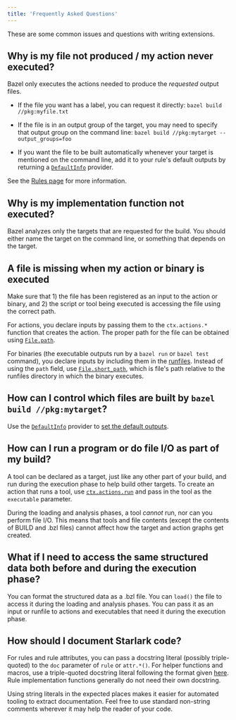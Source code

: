 ```yaml
---
title: 'Frequently Asked Questions'
---
```


These are some common issues and questions with writing extensions.

## Why is my file not produced / my action never executed?

Bazel only executes the actions needed to produce the *requested* output files.

* If the file you want has a label, you can request it directly:
  `bazel build //pkg:myfile.txt`

* If the file is in an output group of the target, you may need to specify that
  output group on the command line:
  `bazel build //pkg:mytarget --output_groups=foo`

* If you want the file to be built automatically whenever your target is
  mentioned on the command line, add it to your rule's default outputs by
  returning a [`DefaultInfo`](lib/globals#DefaultInfo) provider.

See the [Rules page](/versions/8.1.0/extending/rules#requesting-output-files) for more information.

## Why is my implementation function not executed?

Bazel analyzes only the targets that are requested for the build. You should
either name the target on the command line, or something that depends on the
target.

## A file is missing when my action or binary is executed

Make sure that 1) the file has been registered as an input to the action or
binary, and 2) the script or tool being executed is accessing the file using the
correct path.

For actions, you declare inputs by passing them to the `ctx.actions.*` function
that creates the action. The proper path for the file can be obtained using
[`File.path`](lib/File#path).

For binaries (the executable outputs run by a `bazel run` or `bazel test`
command), you declare inputs by including them in the
[runfiles](/versions/8.1.0/extending/rules#runfiles). Instead of using the `path` field, use
[`File.short_path`](lib/File#short_path), which is file's path relative to
the runfiles directory in which the binary executes.

## How can I control which files are built by `bazel build //pkg:mytarget`?

Use the [`DefaultInfo`](lib/globals#DefaultInfo) provider to
[set the default outputs](/versions/8.1.0/extending/rules#requesting-output-files).

## How can I run a program or do file I/O as part of my build?

A tool can be declared as a target, just like any other part of your build, and
run during the execution phase to help build other targets. To create an action
that runs a tool, use [`ctx.actions.run`](lib/actions#run) and pass in the
tool as the `executable` parameter.

During the loading and analysis phases, a tool *cannot* run, nor can you perform
file I/O. This means that tools and file contents (except the contents of BUILD
and .bzl files) cannot affect how the target and action graphs get created.

## What if I need to access the same structured data both before and during the execution phase?

You can format the structured data as a .bzl file. You can `load()` the file to
access it during the loading and analysis phases. You can pass it as an input or
runfile to actions and executables that need it during the execution phase.

## How should I document Starlark code?

For rules and rule attributes, you can pass a docstring literal (possibly
triple-quoted) to the `doc` parameter of `rule` or `attr.*()`. For helper
functions and macros, use a triple-quoted docstring literal following the format
given [here](https://github.com/bazelbuild/buildtools/blob/master/WARNINGS.md#function-docstring).
Rule implementation functions generally do not need their own docstring.

Using string literals in the expected places makes it easier for automated
tooling to extract documentation. Feel free to use standard non-string comments
wherever it may help the reader of your code.
